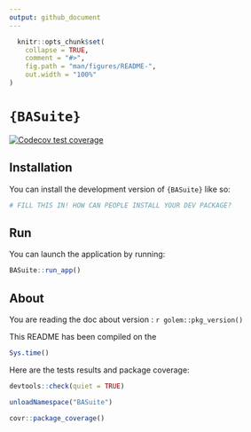 ```yaml
---
output: github_document
---
```


<!-- README.md is generated from README.Rmd. Please edit that file -->

```r
  knitr::opts_chunk$set(
    collapse = TRUE,
    comment = "#>",
    fig.path = "man/figures/README-",
    out.width = "100%"
)
```

# `{BASuite}`

<!-- badges: start -->
[![Codecov test coverage](https://codecov.io/gh/CMSNUT/BASuite/graph/badge.svg)](https://app.codecov.io/gh/CMSNUT/BASuite)
<!-- badges: end -->

## Installation

You can install the development version of `{BASuite}` like so:

```r
# FILL THIS IN! HOW CAN PEOPLE INSTALL YOUR DEV PACKAGE?
```

## Run

You can launch the application by running:

```r
BASuite::run_app()
```

## About

You are reading the doc about version : `r golem::pkg_version()`

This README has been compiled on the

```r
Sys.time()
```

Here are the tests results and package coverage:

```r
devtools::check(quiet = TRUE)
```

```r
unloadNamespace("BASuite")
```

```r
covr::package_coverage()
```
